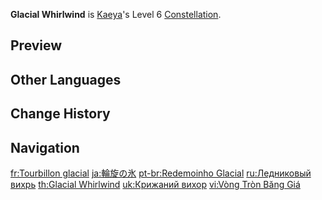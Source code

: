 {{Constellation Infobox
|image       = Constellation Glacial Whirlwind.png
|description = [[Glacial Waltz]] will generate 1 additional icicle, and will regenerate 15 Energy when cast.
|level       = 6
|character   = Kaeya
|utility1    = Energy
}}
'''Glacial Whirlwind''' is [[Kaeya]]'s Level 6 [[Constellation]].

==Preview==
{{Preview
|file=Constellation Glacial Whirlwind
}}

==Other Languages==
{{Other Languages
|en      = Glacial Whirlwind
|zhs     = 轮旋的冰凌
|zhs_rm  = Lúnxuán de Bīnglíng
|zht     = 輪旋的冰凌
|zht_rm  = Lúnxuán de Bīnglíng
|zh_tl   = Spinning Icicle
|ja      = 輪旋の氷
|ja_rm   = Rinsen no Koori
|ja_tl   = Spinning Ice
|ko      = 회전하는 얼음
|ko_rm   = Hoejeonhaneun Eol'eum
|ko_tl   = Spinning Ice
|es      = Torbellino helado
|es_tl   = Frozen Whirlwind
|fr      = Tourbillon glacial
|fr_tl   = Glacial Whirlwind
|ru      = Ледниковый вихрь
|ru_tl   = Glacial Whirlwind
|th      = Glacial Whirlwind
|vi      = Vòng Tròn Băng Giá
|vi_tl   = Icy Circle
|de      = Kreisender Eiszapfen
|de_tl   = Circling Icicle
|id      = Glacial Whirlwind
|pt      = Redemoinho Glacial
|pt_tl   = Glacial Whirlwind
|tr      = Buzul Tornado
|tr_tl   = Glacial Whirlwind
|it      = Tornado glaciale
|it_tl   = Glacial Tornado
}}

==Change History==
{{Change History|1.0}}

==Navigation==
{{Talent Navbox|Kaeya}}

[[fr:Tourbillon glacial]]
[[ja:輪旋の氷]]
[[pt-br:Redemoinho Glacial]]
[[ru:Ледниковый вихрь]]
[[th:Glacial Whirlwind]]
[[uk:Крижаний вихор]]
[[vi:Vòng Tròn Băng Giá]]